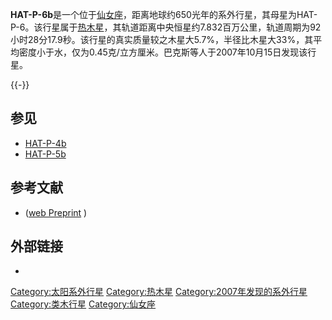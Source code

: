 {{Infobox Planet
| bgcolour = #A0B0FF
| image =
| caption =
| name = HAT-P-6b
| parent star = yes
| star = HAT-P-6
| planet = 
| constell = 仙女座
| distance = 650光年
| RA = {{RA|23|39|05.8061}}
| DEC = {{DEC|+42|27|57.513}}
| class = F
| discovery = yes
| discovery_ref = 
| discoverer = 巴克斯等人
| discovered = 2007年10月15日
| discovery_method = 凌星测量法
| semimajor = 0.05235 ± 0.00087天文单位
| semiminor = 
| orbital_circ = 
| eccentricity = 0
| period = 3.852985 ± 5e-6地球日
| inclination = 
| long_periastron = 0.26°
| time_periastron = 
| semi-amp =
| physical_characteristics = yes
| mean_radius = 1.33 ± 0.061[[木星|''R''<sub>''J''</sub>]]
| density = 450千克/立方米
| surface_grav = 
| mass = 1.057 ± 0.119[[木星质量|''M''<sub>''J''</sub>]]
| minimum_mass =
| single_temperature = 
| magnitude =
}}

'''HAT-P-6b'''是一个位于[[仙女座|仙女座]]，距离地球约650光年的系外行星，其母星为HAT-P-6。该行星属于[[热木星|热木星]]，其轨道距离中央恒星约7.832百万公里，轨道周期为92小时28分17.9秒。该行星的真实质量较之木星大5.7%，半径比木星大33%，其平均密度小于水，仅为0.45克/立方厘米。巴克斯等人于2007年10月15日发现该行星。

{{-}}
== 参见 ==
* [[HAT-P-4b|HAT-P-4b]]
* [[HAT-P-5b|HAT-P-5b]]

== 参考文献 ==
* {{cite journal | url=http://www.iop.org/EJ/abstract/1538-4357/673/1/L79/ | author= Noyes ''et al.'' | title=HAT-P-6b: A Hot Jupiter Transiting a Bright F Star | journal=The [[Astrophysical_Journal|Astrophysical Journal]] Letters | volume=673 | issue=1 | year=2008 | pages=L79–L82 | format=abstract | doi=10.1086/527358 }} ([http://fr.arxiv.org/abs/0710.2894 web Preprint] {{Wayback|url=http://fr.arxiv.org/abs/0710.2894 |date=20190609092513 }})

== 外部链接 ==
* {{cite web | url=http://media4.obspm.fr/exoplanets/base/etoile.php?nom=HAT-P-6 | title=HAT-P-6 | work=Exoplanets | access-date=2009-07-10 | archive-url=https://www.webcitation.org/66Lb86WLp?url=http://media4.obspm.fr/exoplanets/base/etoile.php?nom=HAT-P-6 | archive-date=2012-03-22 | dead-url=yes }}
{{Sky|23|39|05.8061|+|42|27|57.513|650}}
{{系外行星小作品}}

[[Category:太阳系外行星|Category:太阳系外行星]]
[[Category:热木星|Category:热木星]]
[[Category:2007年发现的系外行星|Category:2007年发现的系外行星]]
[[Category:类木行星|Category:类木行星]]
[[Category:仙女座|Category:仙女座]]